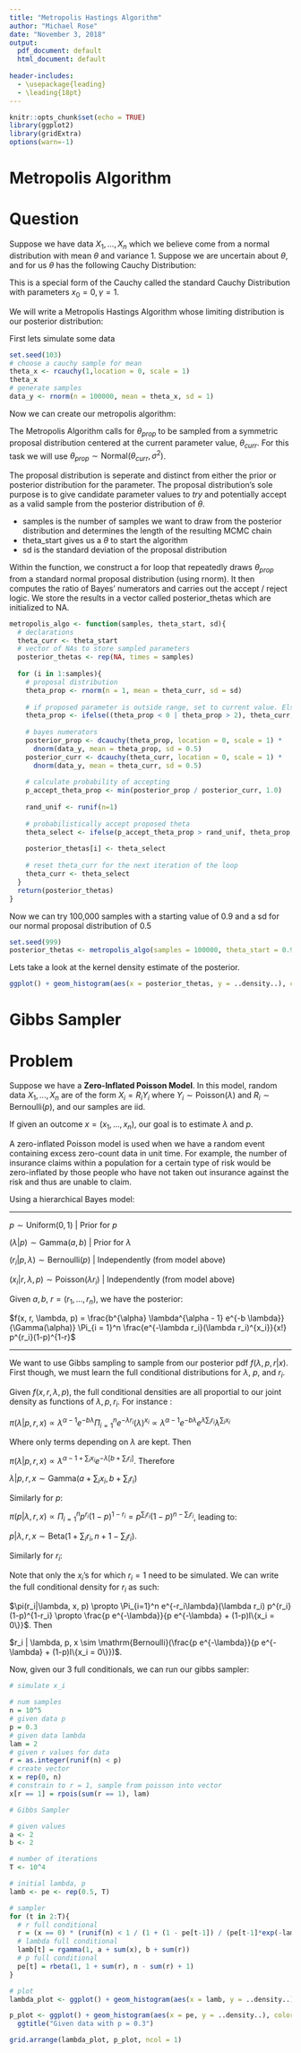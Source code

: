 ```yaml
---
title: "Metropolis Hastings Algorithm"
author: "Michael Rose"
date: "November 3, 2018"
output:
  pdf_document: default
  html_document: default
  
header-includes:
  - \usepackage{leading}
  - \leading{18pt}
---
```


```r
knitr::opts_chunk$set(echo = TRUE)
library(ggplot2)
library(gridExtra)
options(warn=-1)
```

# Metropolis Algorithm

# Question

Suppose we have data $X_1, ..., X_n$ which we believe come from a normal distribution with mean $\theta$ and variance 1. Suppose we are uncertain about $\theta$, and for us $\theta$ has the following Cauchy Distribution: 

\begin{center}
$f(\theta) = \frac{1}{\pi (1 + \theta ^2)}, -\infty < \theta < \infty$
\end{center}

This is a special form of the Cauchy called the standard Cauchy Distribution with parameters $x_0 = 0, \gamma = 1$. 

We will write a Metropolis Hastings Algorithm whose limiting distribution is our posterior distribution: 

\begin{center}
$f(x, \theta, \sigma^2 = 1) = \frac{1}{\sqrt{2 \pi}} e^{-\frac{(x - \theta)^2}{2}} \frac{1}{\pi(1 + \theta^2)}$\\
$X_i \sim \mathrm{Normal}(\theta, 1)$\\
$\theta \sim \mathrm{Cauchy}(0, 1)$
\end{center}

First lets simulate some data

```r
set.seed(103)
# choose a cauchy sample for mean
theta_x <- rcauchy(1,location = 0, scale = 1)
theta_x
# generate samples
data_y <- rnorm(n = 100000, mean = theta_x, sd = 1)
```


Now we can create our metropolis algorithm: 

The Metropolis Algorithm calls for $\theta_{prop}$ to be sampled from a symmetric proposal distribution centered at the current parameter value, $\theta_{curr}$. For this task we will use $\theta_{prop} \sim \mathrm{Normal}(\theta_{curr}, \sigma^2)$. 

The proposal distribution is seperate and distinct from either the prior or posterior distribution for the parameter. The proposal distribution's sole purpose is to give candidate parameter values to _try_ and potentially accept as a valid sample from the posterior distribution of $\theta$. 

* samples is the number of samples we want to draw from the posterior distribution and determines the length of the resulting MCMC chain 
* theta_start gives us a $\theta$ to start the algorithm
* sd is the standard deviation of the proposal distribution

Within the function, we construct a for loop that repeatedly draws $\theta_{prop}$ from a standard normal proposal distribution (using rnorm). It then computes the ratio of Bayes' numerators and carries out the accept / reject logic. 
We store the results in a vector called posterior_thetas which are initialized to NA. 

```r
metropolis_algo <- function(samples, theta_start, sd){
  # declarations 
  theta_curr <- theta_start
  # vector of NAs to store sampled parameters 
  posterior_thetas <- rep(NA, times = samples)
  
  for (i in 1:samples){
    # proposal distribution 
    theta_prop <- rnorm(n = 1, mean = theta_curr, sd = sd)
    
    # if proposed parameter is outside range, set to current value. Else keep proposed value
    theta_prop <- ifelse((theta_prop < 0 | theta_prop > 2), theta_curr, theta_prop)
    
    # bayes numerators 
    posterior_prop <- dcauchy(theta_prop, location = 0, scale = 1) * 
      dnorm(data_y, mean = theta_prop, sd = 0.5) 
    posterior_curr <- dcauchy(theta_curr, location = 0, scale = 1) * 
      dnorm(data_y, mean = theta_curr, sd = 0.5)
    
    # calculate probability of accepting 
    p_accept_theta_prop <- min(posterior_prop / posterior_curr, 1.0)
    
    rand_unif <- runif(n=1)
    
    # probabilistically accept proposed theta 
    theta_select <- ifelse(p_accept_theta_prop > rand_unif, theta_prop, theta_curr)
    
    posterior_thetas[i] <- theta_select 
    
    # reset theta_curr for the next iteration of the loop 
    theta_curr <- theta_select 
  }
  return(posterior_thetas)
}
```

Now we can try 100,000 samples with a starting value of 0.9 and a sd for our normal proposal distribution of 0.5

```r
set.seed(999)
posterior_thetas <- metropolis_algo(samples = 100000, theta_start = 0.9, sd = 0.5)
```

Lets take a look at the kernel density estimate of the posterior. 

```r
ggplot() + geom_histogram(aes(x = posterior_thetas, y = ..density..), color = "black", fill = "green", alpha = 0.5) + geom_density(aes(y = ..density..)) + xlab(expression(theta)) + ggtitle("Given data with theta = 0.8")

```


# Gibbs Sampler 

# Problem 

Suppose we have a **Zero-Inflated Poisson Model**. In this model, random data $X_1, ..., X_n$ are of the form $X_i = R_i Y_i$ where $Y_i \sim \mathrm{Poisson}(\lambda)$ and $R_i \sim \mathrm{Bernoulli}(p)$, and our samples are iid. 

If given an outcome $x = (x_1, ..., x_n)$, our goal is to estimate $\lambda$ and $p$. 

A zero-inflated Poisson model is used when we have a random event containing excess zero-count data in unit time. For example, the number of insurance claims within a population for a certain type of risk would be zero-inflated by those people who have not taken out insurance against the risk and thus are unable to claim. 

Using a hierarchical Bayes model: 

----------------------------------------------------------------

$p \sim \mathrm{Uniform}(0, 1)$ | Prior for $p$


$(\lambda | p) \sim \mathrm{Gamma}(a, b)$ | Prior for $\lambda$


$(r_i | p, \lambda) \sim \mathrm{Bernoulli}(p)$ | Independently (from model above) 


$(x_i | r, \lambda, p) \sim \mathrm{Poisson}(\lambda r_i)$ | Independently (from model above)

Given $a, b$, $r = (r_1, ..., r_n)$, we have the posterior:


$f(x, r, \lambda, p) = \frac{b^{\alpha} \lambda^{\alpha - 1} e^{-b \lambda}}{\Gamma(\alpha)} \Pi_{i = 1}^n \frac{e^{-\lambda r_i}(\lambda r_i)^{x_i}}{x!} p^{r_i}(1-p)^{1-r}$

-----------------------------------------------------------------

We want to use Gibbs sampling to sample from our posterior pdf $f(\lambda, p, r | x)$. First though, we must learn the full conditional distributions for $\lambda$, $p$, and $r_i$.

Given $f(x, r, \lambda, p)$, the full conditional densities are all proportial to our joint density as functions of $\lambda, p, r_i$. For instance :


$\pi(\lambda | p, r, x) \propto \lambda^{\alpha-1} e^{-b\lambda} \Pi_{i=1}^n e^{- \lambda r_i}(\lambda)^{x_i} \propto \lambda^{\alpha - 1} e^{-b \lambda} e^{\lambda \sum_{i} r_i} \lambda^{\sum_i x_i}$


Where only terms depending on $\lambda$ are kept. Then


$\pi(\lambda | p, r, x) \propto \lambda^{\alpha - 1 + \sum_i x_i} e^{-\lambda[b + \sum_i r_i]}$. Therefore


$\lambda | p, r, x \sim \mathrm{Gamma}(a + \sum_i x_i, b + \sum_i r_i)$


Similarly for $p$: 

$\pi(p | \lambda, r, x) \propto \Pi_{i=1}^n p^{r_i}(1-p)^{1-r_i} = p^{\sum_i r_i}(1-p)^{n - \sum_i r_i}$, leading to: 

$p | \lambda, r, x \sim \mathrm{Beta}(1 + \sum_i r_i, n + 1 - \sum_i r_i)$. 

Similarly for $r_i$: 

Note that only the $x_i$'s for which $r_i = 1$ need to be simulated. We can write the full conditional density for $r_i$ as such:

$\pi(r_i|\lambda, x, p) \propto \Pi_{i=1}^n e^{-r_i\lambda}(\lambda r_i) p^{r_i}(1-p)^{1-r_i} \propto \frac{p e^{-\lambda}}{p e^{-\lambda} + (1-p)I\{x_i = 0\}}$. Then 

$r_i | \lambda, p, x \sim \mathrm{Bernoulli}(\frac{p e^{-\lambda}}{p e^{-\lambda} + (1-p)I\{x_i = 0\}})$. 

Now, given our 3 full conditionals, we can run our gibbs sampler: 

```r
# simulate x_i

# num samples
n = 10^5 
# given data p
p = 0.3
# given data lambda
lam = 2
# given r values for data
r = as.integer(runif(n) < p)
# create vector
x = rep(0, n)
# constrain to r = 1, sample from poisson into vector
x[r == 1] = rpois(sum(r == 1), lam)

# Gibbs Sampler

# given values 
a <- 2
b <- 2 

# number of iterations 
T <- 10^4

# initial lambda, p
lamb <- pe <- rep(0.5, T)

# sampler 
for (t in 2:T){
  # r full conditional
  r = (x == 0) * (runif(n) < 1 / (1 + (1 - pe[t-1]) / (pe[t-1]*exp(-lamb[t-1])))) + (x>0)
  # lambda full conditional
  lamb[t] = rgamma(1, a + sum(x), b + sum(r)) 
  # p full conditional 
  pe[t] = rbeta(1, 1 + sum(r), n - sum(r) + 1)
}

```

```r
# plot 
lambda_plot <- ggplot() + geom_histogram(aes(x = lamb, y = ..density..), color = "black", fill = "blue", alpha = 0.5) + geom_density(aes(y = ..density..)) + xlab(expression(lambda)) + ggtitle("Given data with lambda = 2")

p_plot <- ggplot() + geom_histogram(aes(x = pe, y = ..density..), color = "black", fill = "green", alpha = 0.5) + geom_density(aes(y = ..density..)) + xlab("p") + 
  ggtitle("Given data with p = 0.3")

grid.arrange(lambda_plot, p_plot, ncol = 1)
```


